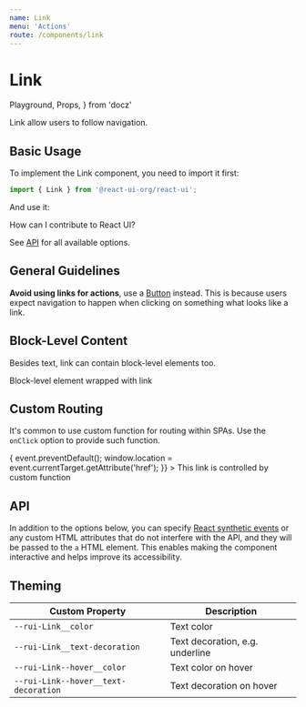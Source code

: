 ```yaml
---
name: Link
menu: 'Actions'
route: /components/link
---
```


# Link

  Playground,
  Props,
} from 'docz'

Link allow users to follow navigation.

## Basic Usage

To implement the Link component, you need to import it first:

```js
import { Link } from '@react-ui-org/react-ui';
```

And use it:

<Playground>
  <Link href="/contribute/guidelines">How can I contribute to React UI?</Link>
</Playground>

See [API](#api) for all available options.

## General Guidelines

**Avoid using links for actions**, use a [Button](/components/ui/button)
instead. This is because users expect navigation to happen when clicking on
something what looks like a link.

## Block-Level Content

Besides text, link can contain block-level elements too.

<Playground>
  <Link href="/contribute/guidelines">
    <Placeholder>Block-level element wrapped with link</Placeholder>
  </Link>
</Playground>

## Custom Routing

It's common to use custom function for routing within SPAs. Use the
`onClick` option to provide such function.

<Playground>
  <Link
    href="/contribute/guidelines"
    onClick={(event) => {
      event.preventDefault();
      window.location = event.currentTarget.getAttribute('href');
    }}
  >
    This link is controlled by custom function
  </Link>
</Playground>

## API

In addition to the options below, you can specify [React synthetic events] or
any custom HTML attributes that do not interfere with the API, and they will be
passed to the `a` HTML element. This enables making the component interactive
and helps improve its accessibility.

<Props table of={Link} />

## Theming

| Custom Property                      | Description                                  |
|--------------------------------------|----------------------------------------------|
| `--rui-Link__color`                  | Text color                                   |
| `--rui-Link__text-decoration`        | Text decoration, e.g. underline              |
| `--rui-Link--hover__color`           | Text color on hover                          |
| `--rui-Link--hover__text-decoration` | Text decoration on hover                     |

[React synthetic events]: https://reactjs.org/docs/events.html
